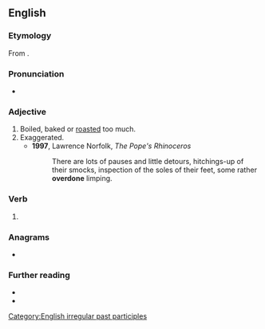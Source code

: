 ==English==

===Etymology===
From {{prefix|over|done|lang=en}}.

===Pronunciation===
* {{IPA|/ovəɹˈdʌn/|lang=en}}

===Adjective===
{{en-adj}}

# Boiled, baked or [[roasted]] too much.
# Exaggerated.
#* '''1997''', Lawrence Norfolk, ''The Pope's Rhinoceros''
#*: There are lots of pauses and little detours, hitchings-up of their smocks, inspection of the soles of their feet, some rather '''overdone''' limping.

===Verb===
{{head|en|past participle}}

# {{inflection of|overdo||past|part|lang=en}}

===Anagrams===
* {{l|en|done over}}

===Further reading===
* {{R:Webster 1828}}
* {{R:OneLook}}

[[Category:English irregular past participles]]